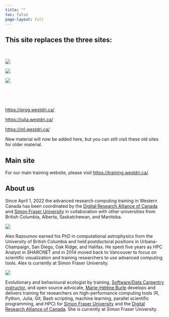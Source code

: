 ```yaml
---
title: ""
toc: false
page-layout: full
---
```


## This site replaces the three sites:
<br>

::: {layout-ncol=5}
[![](images/cli_etc.png)](https://prog.westdri.ca/)<br>

[![](images/julia.png)](https://julia.westdri.ca/)<br>

[![](images/ml.png)](https://ml.westdri.ca/)

&nbsp;

&nbsp;

[https://prog.westdri.ca/](https://prog.westdri.ca/)

[https://julia.westdri.ca/](https://julia.westdri.ca/)

[https://ml.westdri.ca/](https://ml.westdri.ca/)
:::

New material will now be added here, but you can still visit these old sites for older material.

## Main site

For our main training website, please visit [https://training.westdri.ca/](https://training.westdri.ca/).

## About us

Since April 1, 2022 the advanced research computing training in Western Canada has been coordinated by the [Digital Research Alliance of Canada](https://alliancecan.ca) and [Simon Fraser University](https://www.sfu.ca/) in collaboration with other universities from British Columbia, Alberta, Saskatchewan, and Manitoba.

::: {layout-ncol=6}
![](images/alex.jpg)
:::

Alex Razoumov earned his PhD in computational astrophysics from the University of British Columbia and held	postdoctoral positions in Urbana-Champaign, San Diego, Oak Ridge, and Halifax. He spent five years as HPC	Analyst in SHARCNET and in 2014 moved back to Vancouver to focus on scientific visualization and training researchers to use advanced computing tools. Alex is currently at Simon Fraser University.

::: {layout-ncol=6}
![](images/mh.jpg)
:::

Evolutionary and behavioural ecologist by training, [Software/Data Carpentry instructor](https://carpentries.org/), and open source advocate, [Marie-Hélène Burle](https://www.sfu.ca/~msb2/) develops and delivers training for researchers on high-performance computing tools (R, Python, Julia, Git, Bash scripting, machine learning, parallel scientific programming, and HPC) for [Simon Fraser University](https://www.sfu.ca/) and the [Digital Research Alliance of Canada](https://alliancecan.ca/). She is currently at Simon Fraser University.
